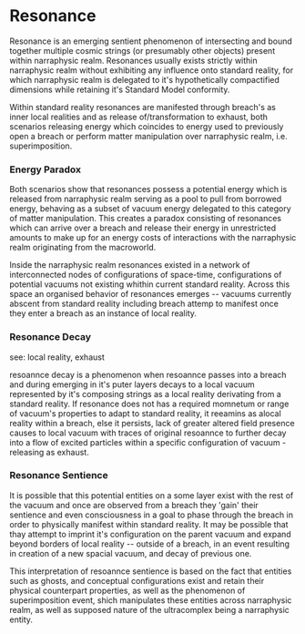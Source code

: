 <script>import Link from "$lib/components/link.svelte";
</script>
# Resonance

Resonance is an emerging sentient phenomenon of intersecting and bound together multiple cosmic strings (or presumably other objects) present within <Link path="/mawanet/narraphysic_realm">narraphysic realm</Link>. Resonances usually exists strictly within <Link path="/mawanet/narraphysic_realm">narraphysic realm</Link> without exhibiting any influence onto <Link path="/mawanet/standard_reality">standard reality</Link>, for which <Link path="/mawanet/narraphysic_realm">narraphysic realm</Link> is delegated to it's hypothetically compactified dimensions while retaining it's Standard Model conformity.

Within <Link path="/mawanet/standard_reality">standard reality</Link> resonances are manifested through <Link path="/mawanet/breach">breach's</Link> as inner <Link path="/mawanet/local_reality">local realities</Link> and as release of/transformation to <Link path="/mawanet/exhaust">exhaust</Link>, both scenarios releasing energy which coincides to energy used to previously open a <Link path="/mawanet/breach">breach</Link> or perform matter manipulation over <Link path="/mawanet/narraphysic_realm">narraphysic realm</Link>, i.e. <Link path="/mawanet/superimposition_event">superimposition</Link>.

### Energy Paradox

Both scenarios show that resonances possess a potential energy which is released from <Link path="/mawanet/narraphysic_realm">narraphysic realm</Link> serving as a pool to pull from borrowed energy, behaving as a subset of vacuum energy delegated to this category of matter manipulation. This creates a paradox consisting of resonances which can arrive over a <Link path="/mawanet/breach">breach</Link> and release their energy in unrestricted amounts to make up for an energy costs of interactions with the <Link path="/mawanet/narraphysic_realm">narraphysic realm</Link> originating from the macroworld.

Inside the <Link path="/mawanet/narraphysic_realm">narraphysic realm</Link> resonances existed in a network of interconnected nodes of configurations of space-time, configurations of potential vacuums not existing whithin current <Link path="/mawanet/standard_reality">standard reality</Link>. Across this space an organised behavior of resonances emerges -- vacuums currently abscent from <Link path="/mawanet/standard_reality">standard reality</Link> including <Link path="/mawanet/breach">breach</Link> attemp to manifest once they enter a <Link path="/mawanet/breach">breach</Link> as an instance of <Link path="/mawanet/local_reality">local reality</Link>.

### Resonance Decay

see: <Link path="/mawanet/local_reality">local reality</Link>, <Link path="/mawanet/exhaust">exhaust</Link>

resoannce decay is a phenomenon when resoannce passes into a <Link path="/mawanet/breach">breach</Link> and during emerging in it's puter layers decays to a local vacuum represented by it's composing strings as a <Link path="/mawanet/local_reality">local reality</Link> derivating from a <Link path="/mawanet/standard_reality">standard reality</Link>. If resonance does not has a required momnetum or range of vacuum's properties to adapt to <Link path="/mawanet/standard_reality">standard reality</Link>, it reeamins as alocal reality within a breach, else it persists, lack of greater <Link path="/mawanet/altered_field_presence">altered field presence</Link> causes to local vacuum with traces of original resoannce to further decay into a flow of excited particles within a specific configuration of vacuum - releasing as <Link path="/mawanet/exhaust">exhaust</Link>.

### Resonance Sentience

It is possible that this potential entities on a some layer exist with the rest of the vacuum and once are observed from a breach they 'gain' their sentience and even consciousness in a goal to phase through the <Link path="/mawanet/breach">breach</Link> in order to physically manifest within <Link path="/mawanet/standard_reality">standard reality</Link>. It may be possible that thay attempt to imprint it's configuration on the parent vacuum and expand beyond borders of <Link path="/mawanet/local_reality">local reality</Link> -- outside of a breach, in an event resulting in creation of a new spacial vacuum, and decay of previous one.

This interpretation of resoannce sentience is based on the fact that entities such as <Link path="/mawanet/ghost">ghosts</Link>, and <Link path="/mawanet/conceptual_configuration">conceptual configurations</Link> exist and retain their physical counterpart properties, as well as the phenomenon of <Link path="/mawanet/superimposition_event">superimposition event</Link>, shich manipulates these entities across <Link path="/mawanet/narraphysic_realm">narraphysic realm</Link>, as well as supposed nature of the <Link path="/mawanet/ultracomplex">ultracomplex</Link> being a narraphysic entity.
